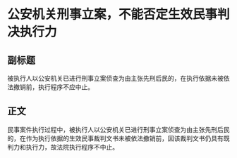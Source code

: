 # 公安机关刑事立案，不能否定生效民事判决执行力
## 副标题
被执行人以公安机关已进行刑事立案侦查为由主张先刑后民的，在执行依据未被依法撤销前，执行程序不应中止。
## 正文
民事案件执行过程中，被执行人以公安机关已进行刑事立案侦查为由主张先刑后民的，在作为执行依据的生效民事裁判文书未被依法撤销前，因该裁判文书仍具有既判力和执行力，故法院执行程序不中止。